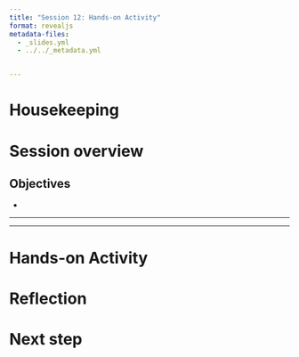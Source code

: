 ```yaml
---
title: "Session 12: Hands-on Activity"
format: revealjs
metadata-files:
  - _slides.yml
  - ../../_metadata.yml


---
```


# Housekeeping


# Session overview


## Objectives

- 

---


---

# Hands-on Activity



# Reflection



# Next step
